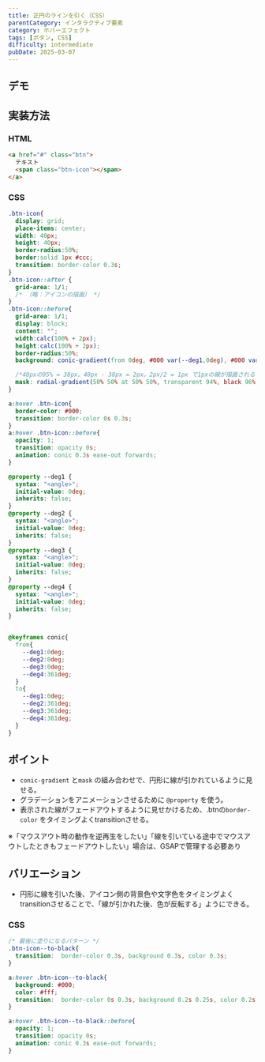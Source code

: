 ```yaml
---
title: 正円のラインを引く（CSS）
parentCategory: インタラクティブ要素
category: ホバーエフェクト
tags: [ボタン, CSS]
difficulty: intermediate
pubDate: 2025-03-07
---
```



## デモ

<IframeDemo/>

## 実装方法

### HTML

```html
<a href="#" class="btn">
  テキスト
  <span class="btn-icon"></span>
</a>
```

### CSS

```css
.btn-icon{
  display: grid;
  place-items: center;
  width: 40px;
  height: 40px;
  border-radius:50%;
  border:solid 1px #ccc;
  transition: border-color 0.3s;
}
.btn-icon::after {
  grid-area: 1/1;
  /* （略：アイコンの描画） */
}
.btn-icon::before{
  grid-area: 1/1;
  display: block;
  content: "";
  width:calc(100% + 2px);
  height:calc(100% + 2px);
  border-radius:50%;
  background: conic-gradient(from 0deg, #000 var(--deg1,0deg), #000 var(--deg2,0deg), rgba(0, 0, 0, 0.00)  var(--deg3,0deg), rgba(0, 0, 0, 0.00) var(--deg4,360deg));

  /*40pxの95% = 38px。40px - 38px = 2px。2px/2 = 1px で1pxの線が描画される */
  mask: radial-gradient(50% 50% at 50% 50%, transparent 94%, black 96%);
}

a:hover .btn-icon{
  border-color: #000;
  transition: border-color 0s 0.3s;
}
a:hover .btn-icon::before{
  opacity: 1;
  transition: opacity 0s;
  animation: conic 0.3s ease-out forwards;
}

@property --deg1 {
  syntax: "<angle>";
  initial-value: 0deg;
  inherits: false;
}
@property --deg2 {
  syntax: "<angle>";
  initial-value: 0deg;
  inherits: false;
}
@property --deg3 {
  syntax: "<angle>";
  initial-value: 0deg;
  inherits: false;
}
@property --deg4 {
  syntax: "<angle>";
  initial-value: 0deg;
  inherits: false;
}


@keyframes conic{
  from{
    --deg1:0deg;
    --deg2:0deg;
    --deg3:0deg;
    --deg4:361deg;
  }
  to{
    --deg1:0deg;
    --deg2:361deg;
    --deg3:361deg;
    --deg4:361deg;
  }
}


```

## ポイント
- `conic-gradient` と`mask` の組み合わせで、円形に線が引かれているように見せる。
- グラデーションをアニメーションさせるために `@property` を使う。
- 表示された線がフェードアウトするように見せかけるため、.btnの`border-color` をタイミングよくtransitionさせる。


※「マウスアウト時の動作を逆再生をしたい」「線を引いている途中でマウスアウトしたときもフェードアウトしたい」場合は、GSAPで管理する必要あり

## バリエーション
- 円形に線を引いた後、アイコン側の背景色や文字色をタイミングよくtransitionさせることで、「線が引かれた後、色が反転する」ようにできる。


### CSS
```css
/* 最後に塗りになるパターン */
.btn-icon--to-black{
  transition:  border-color 0.3s, background 0.3s, color 0.3s;
}

a:hover .btn-icon--to-black{
  background: #000;
  color: #fff;
  transition:  border-color 0s 0.3s, background 0.2s 0.25s, color 0.2s 0.25s;
}

a:hover .btn-icon--to-black::before{
  opacity: 1;
  transition: opacity 0s;
  animation: conic 0.3s ease-out forwards;
}
```